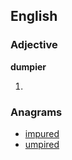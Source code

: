 ==English==

===Adjective===
'''dumpier'''

# {{comparative of|[[dumpy]]}}

===Anagrams===
* [[impured#English|impured]]
* [[umpired#English|umpired]]